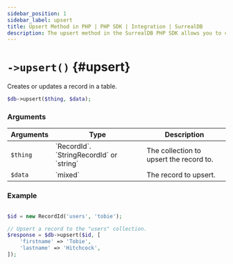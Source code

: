 ```yaml
---
sidebar_position: 1
sidebar_label: upsert
title: Upsert Method in PHP | PHP SDK | Integration | SurrealDB
description: The upsert method in the SurrealDB PHP SDK allows you to create or update a record in a table.
---
```



# `->upsert()` {#upsert}

Creates or updates a record in a table.

```php title="Method Syntax"
$db->upsert($thing, $data);
```

### Arguments

<table>
	<thead>
		<tr>
			<th colspan="2" scope="col">Arguments</th>
			<th colspan="2" scope="col">Type</th>
			<th colspan="2" scope="col">Description</th>
		</tr>
	</thead>
	<tbody>
		<tr>
			<td colspan="2" scope="row" data-label="Arguments">
				<code>$thing</code>
				<Label label="required" />
			</td>
			<td colspan="2" scope="row" data-label="Type">
				`RecordId`. `StringRecordId` or `string`
			</td>
			<td colspan="2" scope="row" data-label="Description">
				The collection to upsert the record to.
			</td>
		</tr>
		<tr>
			<td colspan="2" scope="row" data-label="Arguments">
				<code>$data</code>
				<Label label="required" />
			</td>
			<td colspan="2" scope="row" data-label="Type">
				`mixed`
			</td>
			<td colspan="2" scope="row" data-label="Description">
				The record to upsert.
			</td>
		</tr>
	</tbody>
</table>

### Example

```php title="Example"

$id = new RecordId('users', 'tobie');

// Upsert a record to the "users" collection.
$response = $db->upsert($id, [
	'firstname' => 'Tobie',
	'lastname' => 'Hitchcock',
]);
```